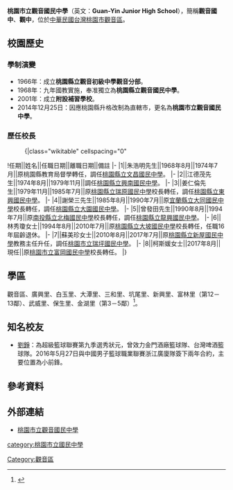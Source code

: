 {{Infobox_School
|name           =桃園市觀音區觀音國民中學
|other_name     =Guan-Yin Junior High School
|image          =[[File:Guan_Yin_Junior_High_School_Logo.gif|150px]]
|motto          =精、毅、誠、樸 ，
（活力，有善，創新，永續）為新校訓
|established    =1968年
|type           =市立[[國民中學|國民中學]]
|district       ={{flagicon|TWN}}[[台灣|台灣]][[桃園市|桃園市]][[觀音區|觀音區]]
|principal      =柯斯媛
|grades         =三年制，共12班。<br>七年級4班<br>八年級4班<br>九年級3班
|faculty        =37人
|staff          =6人
|students       =339（2016年）
|address        =桃園市觀音區白玉里下-{庄}-子53之1號
|tel            =886-3-473-2034
|fax            =
|website        =http://www.gijh.tyc.edu.tw/
}}
'''桃園市立觀音國民中學'''（英文：'''Guan-Yin Junior High School'''），簡稱'''觀音國中'''、'''觀中'''，位於[[中華民國台灣|中華民國台灣]][[桃園市|桃園市]][[觀音區|觀音區]]。

==校園歷史==
===學制演變===
*1966年：成立'''桃園縣立觀音初級中學觀音分部'''。
*1968年：九年國教實施，奉准獨立為'''桃園縣立觀音國民中學'''。
*2001年：成立'''附設補習學校'''。
*2014年12月25日：因應桃園縣升格改制為直轄市，更名為'''桃園市立觀音國民中學'''。

===歷任校長===
:{|class="wikitable" cellspacing="0"
!任期||姓名||任職日期||離職日期||備註
|-
|1||朱浩明先生||1968年8月||1974年7月||原桃園縣教育局督學轉任，調任[[桃園市立文昌國民中學|桃園縣立文昌國民中學]]。
|-
|2||江德茂先生||1974年8月||1979年11月||調任[[桃園市立興南國民中學|桃園縣立興南國民中學]]。
|-
|3||姜仁倫先生||1979年11月||1985年7月||原[[桃園市立瑞原國民中學|桃園縣立瑞原國民中學]]校長轉任，調任[[桃園市立東興國民中學|桃園縣立東興國民中學]]。
|-
|4||謝榮三先生||1985年8月||1990年7月||原[[宜蘭縣立大同國民中學|宜蘭縣立大同國民中學]]校長轉任，調任[[桃園市立大園國民中學|桃園縣立大園國民中學]]。
|-
|5||曾發田先生||1990年8月||1994年7月||原[[南投縣立北梅國民中學|南投縣立北梅國民中學]]校長轉任，調任[[桃園市立龍興國民中學|桃園縣立龍興國民中學]]。
|-
|6||林秀瓊女士||1994年8月||2010年7月||原[[桃園市立大坡國民中學|桃園縣立大坡國民中學]]校長轉任，任職16年屆齡退休。
|-
|7||蘇美珍女士||2010年8月||2017年7月||原[[桃園市立新屋高級中等學校|桃園縣立新屋國民中學]]教務主任升任，調任[[桃園市立瑞坪國民中學|桃園市立瑞坪國民中學]]。
|-
|8||柯斯媛女士||2017年8月||現任||原[[桃園市立富岡國民中學|桃園市立富岡國民中學]]校長轉任。
|}

==學區==
觀音區、廣興里、白玉里、大潭里、三和里、坑尾里、新興里、富林里（第12－13鄰）、武威里、保生里、金湖里（第3－5鄰）<ref>{{Cite web |url=http://www.tyc.edu.tw/home.jsp?id=42&parentpath=0,41 |title=桃園市107學年度國民中小學學區劃分一覽表 |accessdate=2018-04-12 |archive-date=2018-06-16 |archive-url=https://web.archive.org/web/20180616054954/http://www.tyc.edu.tw/home.jsp?id=42&parentpath=0,41 |dead-url=no }}</ref>。

==知名校友==
*[[劉錚|劉錚]]：為超級籃球聯賽第九季選秀狀元，曾效力金門酒廠籃球隊、台灣啤酒籃球隊。2016年5月27日與中國男子籃球職業聯賽浙江廣廈隊簽下兩年合約，主要位置為小前鋒。

==參考資料==
{{reflist}}

== 外部連結 ==
*[http://www.gijh.tyc.edu.tw/ 桃園市立觀音國民中學] {{Wayback|url=http://www.gijh.tyc.edu.tw/ |date=20110925005724 }}


{{桃園市國民中學}}

[[category:桃園市立國民中學|category:桃園市立國民中學]]
[[Category:觀音區|Category:觀音區]]